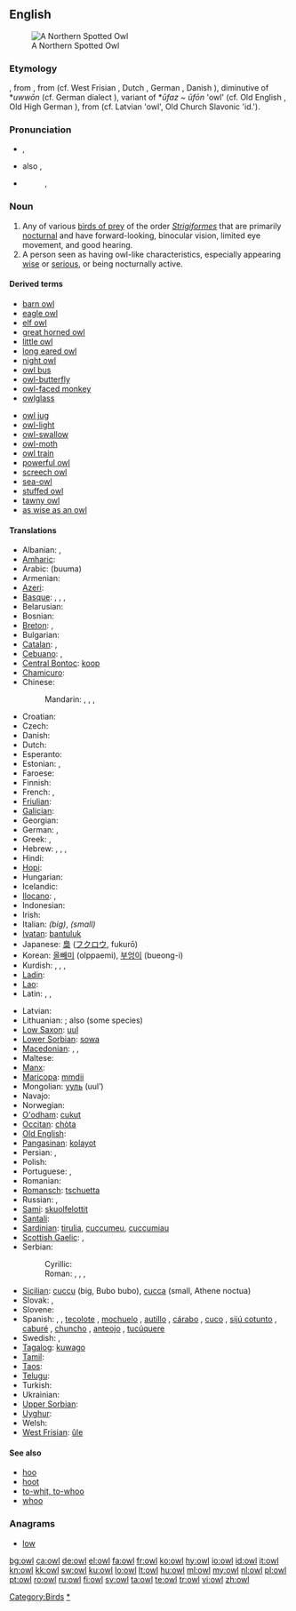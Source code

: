 {{wikipedia}}
==English==
[[Image:Northern Spotted Owl.USFWS-thumb.jpg|thumb|right|A Northern Spotted Owl]]

===Etymology===
{{etyl|enm}} {{term|owle|lang=enm}}, from {{etyl|ang}} {{term|ule|ūle|lang=ang}}, from {{proto|Germanic|uwwalōn}} (cf. West Frisian {{term|ûle|lang=fry}}, Dutch {{term|uil|lang=nl}}, German {{term|Eule|lang=de}}, Danish {{term|ugle|lang=da}}), diminutive of *''uwwōn'' (cf. German dialect {{term|Uhu|lang=de}}), variant of *''ūfaz ~ ūfōn'' 'owl' (cf. Old English {{term|ūf|lang=ang}}, Old High German {{term|ūvo|lang=goh}}), from {{proto|Indo-European}} (cf. Latvian {{term|ũpis|lang=lv}} 'owl', Old Church Slavonic {{term||vypĭ}} 'id.').

===Pronunciation===
* {{IPA|/aʊl/}}, {{SAMPA|/aUl/}}
* {{a|US}} also {{IPA|/ˈaʊəl/}}, {{SAMPA|/"aU@l/}}
* {{audio|en-us-owl.ogg|Audio (US)}}
*: {{rhymes|aʊl}}, {{rhymes|aʊəl}}

===Noun===
{{en-noun}}

# Any of various [[bird of prey|birds of prey]] of the order ''[[Strigiformes]]'' that are primarily [[nocturnal]] and have forward-looking, binocular vision, limited eye movement, and good hearing.
# A person seen as having owl-like characteristics, especially appearing [[wise]] or [[serious]], or being nocturnally active.

====Derived terms====
{{rel-top|terms derived from "owl"}}
* [[barn owl]]
* [[eagle owl]]
* [[elf owl]]
* [[great horned owl]]
* [[little owl]]
* [[long eared owl]]
* [[night owl]]
* [[owl bus]]
* [[owl-butterfly]]
* [[owl-faced monkey]]
* [[owlglass]]
{{rel-mid}}
* [[owl jug]]
* [[owl-light]]
* [[owl-swallow]]
* [[owl-moth]]
* [[owl train]]
* [[powerful owl]]
* [[screech owl]]
* [[sea-owl]]
* [[stuffed owl]]
* [[tawny owl]]
* [[as wise as an owl]]
{{rel-bottom}}

====Translations====
{{trans-top|a bird}}
* Albanian: {{t-|sq|kukuvajkë|f|xs=Albanian}}, {{t+|sq|buf|m|xs=Albanian}}
* [[Amharic]]: {{tø|am|ጉጉት|tr=gugut|sc=Ethi}}
* Arabic: {{Arab|[[بومة]]}} (buuma) {{f}}
* Armenian: {{t-|hy|բու|tr=bu}}
* [[Azeri]]: {{t|az|bayquş}}
* [[Basque]]: {{t-|eu|mozo|xs=Basque}}, {{t-|eu|hontz|xs=Basque}}, {{t-|eu|gauhontz|xs=Basque}}, {{t-|eu|hontza|xs=Basque}}
* Belarusian: {{t-|be|сава|f|tr=sava|xs=Belarusian}}
* Bosnian: {{t-|bs|sova|f}}
* [[Breton]]: {{t-|br|toud|xs=Breton}}, {{t+|br|kaouenn|xs=Breton}}
* Bulgarian: {{t|bg|кукумявка|f|tr=kukumjavka}}
* [[Catalan]]: {{t|ca|òliba}}, {{t|ca|mussol}} <!--(little owl)-->
* [[Cebuano]]: {{tø|ceb|ngiwngiw}}, {{tø|ceb|mingok}}
* [[Central Bontoc]]: [[koop]]
* [[Chamicuro]]: {{tø|ccc|ma'sheti}}
* Chinese:
*: Mandarin: {{t-|cmn|鴞|sc=Hani}}, {{t-|cmn|鸮|tr=xiāo|sc=Hani}}, {{t|cmn|貓頭鷹|sc=Hani}}, {{t|cmn|猫头鹰|tr=māotóuyīng|sc=Hani}}
* Croatian: {{t+|hr|sova|f}}
* Czech: {{t+|cs|sova|f}}
* Danish: {{t+|da|ugle}}
* Dutch: {{t+|nl|uil|m}}
* Esperanto: {{t|eo|strigo|xs=Esperanto}}
* Estonian: {{t-|et|öökull}}, {{t|et|kakk}}
* Faroese: {{t-|fo|ugla|xs=Faroese}}
* Finnish: {{t+|fi|pöllö}}
* French: {{t+|fr|hibou|m}}, {{t+|fr|chouette|f}}
* [[Friulian]]: {{tø|fur|çus|xs=Friulian}}
* [[Galician]]: {{t|gl|moucho|m|xs=Galician}}
* Georgian: {{t|ka|ბუ|tr=bu|sc=Geor|xs=Georgian}}
* German: {{t+|de|Eule|f}}, {{t+|de|Uhu|m}}
* Greek: {{t|el|γλαύκα|f|tr=gláfka}}, {{t+|el|κουκουβάγια|f|tr=kukuváya}}
* Hebrew: {{t|he|ינשוף|tr=yanshuf}}, {{t+|he|תנשמת|tr=tinshemeth}}, {{t|he|לילית|tr=liylith}}, {{t|he|אוח|tr=oakh}}
* Hindi: {{t-|hi|उल्लू|m|xs=Hindi}}
* [[Hopi]]: {{tø|hop|hotsko}}
* Hungarian: {{t+|hu|bagoly}}
* Icelandic: {{t+|is|ugla}}
* [[Ilocano]]: {{tø|ilo|kullaaw}}, {{tø|ilo|puek}}
* Indonesian: {{t+|id|burung hantu|xs=Indonesian}}
* Irish: {{t+|ga|ulchabhán|m|xs=Irish}}
* Italian: {{t-|it|gufo|m}} ''(big)'', {{t+|it|civetta|f}} ''(small)''
* [[Ivatan]]: [[bantuluk]]
* Japanese: [[梟]] ([[フクロウ]], fukurō)
* Korean: [[올빼미]] (olppaemi), [[부엉이]] (bueong-i)
* Kurdish: {{t+|ku|kund}}, {{t+|ku|bu}}, {{t|ku|pû}}, {{t+|ku|pepûk}}
* [[Ladin]]: {{tø|lld|ciuita|xs=Ladin}}
* [[Lao]]: {{t-|lo|ເຄົ້າ|tr=khao|sc=Laoo|xs=Lao}}
* Latin: {{t-|la|ulula|f}}, {{t|la|noctua|f}}, {{t+|la|strix|f}}
{{trans-mid}}
* Latvian: {{t-|lv|pūce|xs=Latvian}}
* Lithuanian: {{t+|lt|pelėda|f|xs=Lithuanian}}; also {{t+|lt|apuokas|m|xs=Lithuanian}} (some species)
* [[Low Saxon]]: [[uul]] {{f}}
* [[Lower Sorbian]]: [[sowa]]
* [[Macedonian]]: {{t|mk|був|tr=buv}}, {{t|mk|ут|m|tr=ut}}, {{t-|mk|утка|f|tr=útka}}
* Maltese: {{t-|mt|kokka|xs=Maltese}}
* [[Manx]]: {{t|gv|hullad|f}}
* [[Maricopa]]: [[mmdii]]
* Mongolian: [[ууль]] (uul’)
* Navajo: {{tø|nv|néʼéshjaaʼ}}
* Norwegian: {{t|no|ugle}}
* [[O'odham]]: [[cukut]]
* [[Occitan]]: [[chòta]]
* [[Old English]]: {{t-|ang|ule|alt=ūle|xs=Old English}}
* [[Pangasinan]]: [[kolayot]]
* Persian: {{t+|fa|جغد|tr=jughd|xs=Persian}}, {{t+|fa|بوف|tr=buf|xs=Persian}}
* Polish: {{t+|pl|sowa|f}}
* Portuguese: {{t+|pt|coruja|f}}, {{t+|pt|estrige|f}}
* Romanian: {{t+|ro|bufniţă}}
* [[Romansch]]: [[tschuetta]]
* Russian: {{t+|ru|сова|f|tr=sová}}, {{t+|ru|сыч|m|tr=syč}}
* [[Sami]]: [[skuolfelottit]]
* [[Santali]]: {{tø|sat|ᱫᱩᱱᱫᱩ|tr=dundu|sc=Olck}}
* [[Sardinian]]: [[tirulia]], [[cuccumeu]], [[cuccumiau]]
* [[Scottish Gaelic]]: {{t-|gd|cailleach-oidhche|f|xs=Scottish Gaelic}}, {{t-|gd|comhachag|f|xs=Scottish Gaelic}}
* Serbian:
*: Cyrillic: {{t-|sr|сова|f|sc=Cyrl}}
*: Roman: {{t-|sr|sova|f}}, {{t|sr|jeja|f}}, {{t|sr|jejina|f}}, {{t-|sr|buljina|f}}
* [[Sicilian]]: [[cuccu]] {{m}} (big, Bubo bubo), [[cucca]] {{f}} (small, Athene noctua)
* Slovak: {{t-|sk|sova|f}}, {{t-|sk|výr|m}}
* Slovene: {{t+|sl|sova|f}}
* Spanish: {{t-|es|búho|m}}, {{t+|es|lechuza|f}}, [[tecolote]] {{m}} {{italbrac|Mexico|Guatemala|Honduras}}, [[mochuelo]] {{m}} {{italbrac|Spain}}, [[autillo]] {{m}} {{italbrac|Spain}}, [[cárabo]] {{m}} {{italbrac|Spain}}, [[cuco]] {{m}} {{italbrac|Cuba}}, [[sijú cotunto]] {{m}} {{italbrac|Cuba}}, [[caburé]] {{m}} {{italbrac|Argentina}}, [[chuncho]] {{m}} {{italbrac|Argentina|Chile}}, [[anteojo]] {{m}} {{italbrac|Peru}}, [[tucúquere]] {{m}} {{italbrac|Peru|Bolivia|Argentina|Chile}}
* Swedish: {{t+|sv|uggla|c}}, {{t+|sv|uv|c}}
* [[Tagalog]]: [[kuwago]]
* [[Tamil]]: {{t+|ta| ஆந்தை|xs=Tamil}}
* [[Taos]]: {{tø|twf|kǫ̏wéna|sc=Latinx|xs=Taos}}
* [[Telugu]]: {{t|te|గుడ్లగూబ|tr=guDlagooba}}
* Turkish: {{t+|tr|baykuş}}
* Ukrainian: {{t-|uk|сова|f|tr=sova|xs=Ukrainian}}
* [[Upper Sorbian]]: {{tø|hsb|sowa|f|xs=Upper Sorbian}}
* [[Uyghur]]: {{t|ug|مۈشۈك ياپىلاق|sc=ug-Arab}}
* Welsh: {{t-|cy|tylluan|f|xs=Welsh}}
* [[West Frisian]]: [[ûle]]
{{trans-bottom}}

====See also====
* [[hoo]]
* [[hoot]]
* [[to-whit, to-whoo]]
* [[whoo]]

===Anagrams===
* [[low]]

[[Category:Birds]]
[[Category:Owls|*]]

[[bg:owl]]
[[ca:owl]]
[[de:owl]]
[[el:owl]]
[[fa:owl]]
[[fr:owl]]
[[ko:owl]]
[[hy:owl]]
[[io:owl]]
[[id:owl]]
[[it:owl]]
[[kn:owl]]
[[kk:owl]]
[[sw:owl]]
[[ku:owl]]
[[lo:owl]]
[[lt:owl]]
[[hu:owl]]
[[ml:owl]]
[[my:owl]]
[[nl:owl]]
[[pl:owl]]
[[pt:owl]]
[[ro:owl]]
[[ru:owl]]
[[fi:owl]]
[[sv:owl]]
[[ta:owl]]
[[te:owl]]
[[tr:owl]]
[[vi:owl]]
[[zh:owl]]
